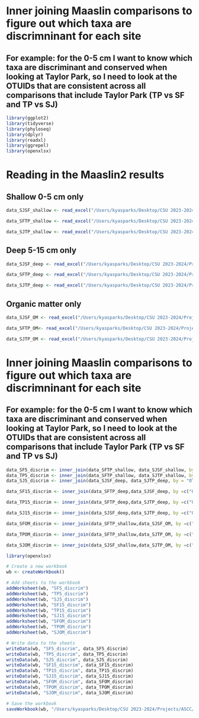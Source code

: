 
# Inner joining Maaslin comparisons to figure out which taxa are discrimninant for each site
## For example: for the  0-5 cm I want to know which taxa are discriminant and conserved when looking at Taylor Park, so I need to look at the OTUIDs that are consistent across all comparisons that include Taylor Park (TP vs SF and TP vs SJ)


```r
library(ggplot2)
library(tidyverse)
library(phyloseq)
library(dplyr)
library(readxl)
library(ggrepel)
library(openxlsx)
```

# Reading in the Maaslin2 results
## Shallow 0-5 cm only

```r
data_SJSF_shallow <- read_excel("/Users/kyasparks/Desktop/CSU 2023-2024/Projects/ASCC/ASCC_July2024_USETHIS_ks/16S/16S_Maaslin/Maaslin_allresults_COMBINED_16S.xlsx", sheet = "SJ v SF shallow")
```

```r
data_SFTP_shallow <- read_excel("/Users/kyasparks/Desktop/CSU 2023-2024/Projects/ASCC/ASCC_July2024_USETHIS_ks/16S/16S_Maaslin/Maaslin_allresults_COMBINED_16S.xlsx", sheet = "SF v TP shallow")
```


```r
data_SJTP_shallow <- read_excel("/Users/kyasparks/Desktop/CSU 2023-2024/Projects/ASCC/ASCC_July2024_USETHIS_ks/16S/16S_Maaslin/Maaslin_allresults_COMBINED_16S.xlsx", sheet = "TP v SJ shallow")
```



## Deep 5-15 cm only

```r
data_SJSF_deep <- read_excel("/Users/kyasparks/Desktop/CSU 2023-2024/Projects/ASCC/ASCC_July2024_USETHIS_ks/16S/16S_Maaslin/Maaslin_allresults_COMBINED_16S.xlsx", sheet = "SJ v SF deep")
```

```r
data_SFTP_deep <- read_excel("/Users/kyasparks/Desktop/CSU 2023-2024/Projects/ASCC/ASCC_July2024_USETHIS_ks/16S/16S_Maaslin/Maaslin_allresults_COMBINED_16S.xlsx", sheet = "SF v TP deep")
```

```r
data_SJTP_deep <- read_excel("/Users/kyasparks/Desktop/CSU 2023-2024/Projects/ASCC/ASCC_July2024_USETHIS_ks/16S/16S_Maaslin/Maaslin_allresults_COMBINED_16S.xlsx", sheet = "TP v SJ deep")
```



## Organic matter only

```r
data_SJSF_OM <- read_excel("/Users/kyasparks/Desktop/CSU 2023-2024/Projects/ASCC/ASCC_July2024_USETHIS_ks/16S/16S_Maaslin/Maaslin_allresults_COMBINED_16S.xlsx", sheet = "SJ v SF OM")
```

```r
data_SFTP_OM<- read_excel("/Users/kyasparks/Desktop/CSU 2023-2024/Projects/ASCC/ASCC_July2024_USETHIS_ks/16S/16S_Maaslin/Maaslin_allresults_COMBINED_16S.xlsx", sheet = "SF v TP OM")
```



```r
data_SJTP_OM <- read_excel("/Users/kyasparks/Desktop/CSU 2023-2024/Projects/ASCC/ASCC_July2024_USETHIS_ks/16S/16S_Maaslin/Maaslin_allresults_COMBINED_16S.xlsx", sheet = "TP v SJ OM")
```


# Inner joining Maaslin comparisons to figure out which taxa are discrimninant for each site
## For example: for the  0-5 cm I want to know which taxa are discriminant and conserved when looking at Taylor Park, so I need to look at the OTUIDs that are consistent across all comparisons that include Taylor Park (TP vs SF and TP vs SJ)

```r
data_SF5_discrim <- inner_join(data_SFTP_shallow, data_SJSF_shallow, by = "OTUID")
data_TP5_discrim <- inner_join(data_SFTP_shallow, data_SJTP_shallow, by = "OTUID")
data_SJ5_discrim <- inner_join(data_SJSF_deep, data_SJTP_deep, by = "OTUID")
```

```r
data_SF15_discrim <- inner_join(data_SFTP_deep,data_SJSF_deep, by =c("OTUID"="OTUID"))
```

```r
data_TP15_discrim <- inner_join(data_SFTP_deep,data_SJTP_deep, by =c("OTUID"="OTUID"))
```

```r
data_SJ15_discrim <- inner_join(data_SJSF_deep,data_SJTP_deep, by =c("OTUID"="OTUID"))
```

```r
data_SFOM_discrim <- inner_join(data_SFTP_shallow,data_SJSF_OM, by =c("OTUID"="OTUID"))
```

```r
data_TPOM_discrim <- inner_join(data_SFTP_shallow,data_SJTP_OM, by =c("OTUID"="OTUID"))
```

```r
data_SJOM_discrim <- inner_join(data_SJSF_shallow,data_SJTP_OM, by =c("OTUID"="OTUID"))
```

```r
library(openxlsx)

# Create a new workbook
wb <- createWorkbook()

# Add sheets to the workbook
addWorksheet(wb, "SF5_discrim")
addWorksheet(wb, "TP5_discrim")
addWorksheet(wb, "SJ5_discrim")
addWorksheet(wb, "SF15_discrim")
addWorksheet(wb, "TP15_discrim")
addWorksheet(wb, "SJ15_discrim")
addWorksheet(wb, "SFOM_discrim")
addWorksheet(wb, "TPOM_discrim")
addWorksheet(wb, "SJOM_discrim")

# Write data to the sheets
writeData(wb, "SF5_discrim", data_SF5_discrim)
writeData(wb, "TP5_discrim", data_TP5_discrim)
writeData(wb, "SJ5_discrim", data_SJ5_discrim)
writeData(wb, "SF15_discrim", data_SF15_discrim)
writeData(wb, "TP15_discrim", data_TP15_discrim)
writeData(wb, "SJ15_discrim", data_SJ15_discrim)
writeData(wb, "SFOM_discrim", data_SFOM_discrim)
writeData(wb, "TPOM_discrim", data_TPOM_discrim)
writeData(wb, "SJOM_discrim", data_SJOM_discrim)

# Save the workbook
saveWorkbook(wb, "/Users/kyasparks/Desktop/CSU 2023-2024/Projects/ASCC/ASCC_July2024_USETHIS_ks/16S/16S_Maaslin/Maaslin_discrim_results.xlsx", overwrite = TRUE)
```